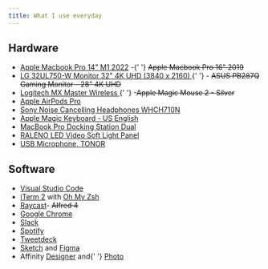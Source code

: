 ```yaml
---
title: What I use everyday
---
```


<h2>Hardware</h2>
<ul>
    <li>
        <a href="https://www.apple.com/macbook-pro-14-and-16/">Apple Macbook Pro 14" M1 2022</a> -{' '}
        <s>Apple Macbook Pro 16" 2019</s>
    </li>
    <li>
        <a href="https://www.amazon.com/LG-32UL750-W-Monitor-Display-Silver/dp/B07NS7JKJH">
            LG 32UL750-W Monitor 32" 4K UHD (3840 x 2160)
        </a>{' '}
        - <s>ASUS PB287Q Gaming Monitor - 28" 4K UHD</s>
    </li>
    <li>
        <a href="https://www.amazon.com/gp/product/B07DHDFW5V/ref=ppx_yo_dt_b_search_asin_title?ie=UTF8&th=1">
            Logitech MX Master Wireless
        </a>{' '}
        -<s>Apple Magic Mouse 2 - Silver</s>
    </li>
    <li>
        <a href="https://www.apple.com/airpods-pro/">Apple AirPods Pro</a>
    </li>
    <li>
        <a href="https://www.amazon.com/gp/product/B085RNVJ3P/ref=ppx_yo_dt_b_asin_title_o08_s00?ie=UTF8&psc=1">
            Sony Noise Cancelling Headphones WHCH710N
        </a>
    </li>
    <li>
        <a href="https://www.apple.com/shop/product/MLA22LL/A/magic-keyboard-us-english">
            Apple Magic Keyboard - US English
        </a>
    </li>
    <li>
        <a href="https://www.amazon.com/gp/product/B0892D1J2H/ref=ppx_yo_dt_b_asin_title_o07_s01?ie=UTF8&psc=1">
            MacBook Pro Docking Station Dual
        </a>
    </li>
    <li>
        <a href="https://www.amazon.com/gp/product/B07PMSBLTH/ref=ppx_yo_dt_b_asin_title_o06_s01?ie=UTF8&psc=1">
            RALENO LED Video Soft Light Panel
        </a>
    </li>
    <li>
        <a href="https://www.amazon.com/gp/product/B07WLWN2ZT/ref=ppx_yo_dt_b_asin_title_o07_s00?ie=UTF8&psc=1">
            USB Microphone, TONOR
        </a>
    </li>
</ul>

<h2>Software</h2>
<ul>
    <li>
        <a href="https://code.visualstudio.com/">Visual Studio Code</a>
    </li>
    <li>
        <a href="https://iterm2.com/">iTerm 2</a> with <a href="https://ohmyz.sh/">Oh My Zsh</a>
    </li>
    <li>
        <a href="https://www.raycast.com/">Raycast</a>- <s>Alfred 4</s>
    </li>
    <li>
        <a href="https://www.google.com/chrome/">Google Chrome</a>
    </li>
    <li>
        <a href="https://slack.com/">Slack</a>
    </li>
    <li>
        <a href="https://www.spotify.com/">Spotify</a>
    </li>
    <li>
        <a href="https://tweetdeck.twitter.com/">Tweetdeck</a>
    </li>
    <li>
        <a href="https://sketch.com/">Sketch</a> and <a href="http://figma.com/">Figma</a>
    </li>
    <li>
        Affinity <a href="https://affinity.serif.com/en-gb/designer/">Designer</a> and{' '}
        <a href="https://affinity.serif.com/en-gb/photo/">Photo</a>
    </li>
</ul>
